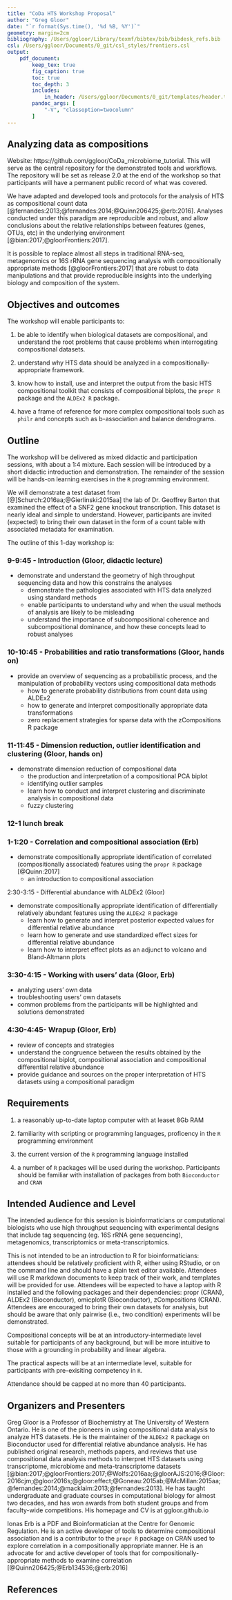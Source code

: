 ```yaml
---
title: "CoDa HTS Workshop Proposal"
author: "Greg Gloor"
date: "`r format(Sys.time(), '%d %B, %Y')`"
geometry: margin=2cm
bibliography: /Users/ggloor/Library/texmf/bibtex/bib/bibdesk_refs.bib
csl: /Users/ggloor/Documents/0_git/csl_styles/frontiers.csl
output:
    pdf_document:
        keep_tex: true
        fig_caption: true
        toc: true
        toc_depth: 3
        includes:
            in_header: /Users/ggloor/Documents/0_git/templates/header.tex
        pandoc_args: [
            "-V", "classoption=twocolumn"
        ]
---
```


## Analyzing data as compositions

Website: https://github.com/ggloor/CoDa_microbiome_tutorial. This will serve as the central repository for the demonstrated tools and workflows. The repository will be set as release 2.0 at the end of the workshop so that participants will have a permanent public record of what was covered.

We have adapted and developed tools and protocols for the analysis of HTS as compositional count data [@fernandes:2013;@fernandes:2014;@Quinn206425;@erb:2016]. Analyses conducted under this paradigm are reproducible and robust, and allow conclusions about the relative relationships between features (genes, OTUs, etc) in the underlying environment [@bian:2017;@gloorFrontiers:2017].

It is possible to replace almost all steps in traditional RNA-seq, metagenomics or 16S rRNA gene sequencing analysis with compositionally appropriate methods [@gloorFrontiers:2017] that are robust to data manipulations and that provide reproducible insights into the underlying biology and composition of the system.

## Objectives and outcomes

The workshop will enable participants to:

1. be able to identify when biological datasets are compositional, and understand the root problems  that cause problems when interrogating compositional datasets.

2. understand why HTS data should be analyzed in a compositionally-appropriate framework.

3. know how to install, use and interpret the output from the basic HTS compositional toolkit that consists of compositional biplots, the `propr R` package and the `ALDEx2 R` package.

4. have a frame of reference for more complex compositional tools such as `philr` and concepts such as b-association and balance dendrograms.


## Outline

The workshop will be delivered as mixed didactic and participation sessions, with about a 1:4 mixture. Each session will be introduced by a short didactic introduction and demonstration. The remainder of the session will be hands-on learning exercises in the `R` programming environment.

We will demonstrate a test dataset from [@]Schurch:2016aa;@Gierlinski:2015aa] the lab of Dr. Geoffrey Barton that examined the effect of a SNF2 gene knockout \emph{Saccharomyces cervisiae} transcription. This dataset is nearly ideal and simple to understand. However, participants are invited (expected) to bring their own dataset in the form of a count table with associated metadata for examination.

The outline of this 1-day workshop is:

### 9-9:45 - Introduction (Gloor, didactic lecture)

- demonstrate and understand the geometry of high throughput sequencing data and how this constrains the analyses
    - demonstrate the pathologies associated with HTS data analyzed using standard methods
    - enable participants to understand why and when the usual methods of analysis are likely to be misleading
    - understand the importance of subcompositional coherence and subcompositional dominance, and how these concepts lead to robust analyses

### 10-10:45 - Probabilities and ratio transformations (Gloor, hands on)

- provide an overview of sequencing as a probabilistic process, and the manipulation of probability vectors using compositional data methods
    - how to generate probability distributions from count data using ALDEx2
    - how to generate and interpret compositionally appropriate data transformations
    - zero replacement strategies for sparse data with the zCompositions R package

### 11-11:45 - Dimension reduction, outlier identification and clustering (Gloor, hands on)

- demonstrate dimension reduction of compositional data
    - the production and interpretation of a compositional PCA biplot
    - identifying outlier samples
    - learn how to conduct and interpret clustering and discriminate analysis in compositional data
    - fuzzy clustering

### 12-1 lunch break

### 1-1:20 - Correlation and compositional association (Erb)
- demonstrate compositionally appropriate identification of correlated (compositionally associated) features using the `propr R` package [@Quinn:2017]
    - an introduction to compositional association

2:30-3:15 - Differential abundance with ALDEx2 (Gloor)

- demonstrate compositionally appropriate identification of differentially relatively abundant features using the `ALDEx2 R` package
	- learn how to generate and interpret posterior expected values for differential relative abundance
    - learn how to generate and use standardized effect sizes for differential relative abundance
    - learn how to interpret effect plots as an adjunct to volcano and Bland-Altmann plots

### 3:30-4:15 - Working with users' data (Gloor, Erb)

- analyzing users' own data
- troubleshooting users' own datasets
- common problems from the participants will be highlighted and solutions demonstrated

### 4:30-4:45- Wrapup (Gloor, Erb)

- review of concepts and strategies
- understand the congruence between the results obtained by the compositional biplot, compositional association and compositional differential relative abundance
- provide guidance and sources on the proper interpretation of HTS datasets using a compositional paradigm

## Requirements

1. a reasonably up-to-date laptop computer with at leaset 8Gb RAM

2. familiarity with scripting or programming languages, proficency in the `R` programming environment

3. the current version of the `R` programming language installed

4. a number of `R` packages will be used during the workshop. Participants should be familiar with installation of packages from both `Bioconductor` and `CRAN`

## Intended Audience and Level

The intended audience for this session is bioinformaticians or computational biologists who use high throughput sequencing with experimental designs that include tag sequencing (eg. 16S rRNA gene sequencing), metagenomics, transcriptomics or meta-transcriptomics.

This is not intended to be an introduction to R for bioinformaticians: attendees should be relatively proficient with R, either using RStudio, or on the command line and should have a plain text editor available. Attendees will use R markdown documents to keep track of their work, and templates will be provided for use. Attendees will be expected to have a laptop with R installed and the following packages and their dependencies: propr (CRAN), ALDEx2 (Bioconductor), omicplotR (Bioconductor), zCompositions (CRAN). Attendees are encouraged to bring their own datasets for analysis, but should be aware that only pairwise (i.e., two condition) experiments will be demonstrated.

Compositional concepts will be at an introductory-intermediate level suitable for participants of any background, but will be more intuitive to those with a grounding in probability and linear algebra.

The practical aspects will be at an intermediate level, suitable for participants with pre-exisiting competency in `R`.

Attendance should be capped at no more than 40 participants.


## Organizers and Presenters

Greg Gloor is a Professor of Biochemistry at The University of Western Ontario. He is one of the pioneers in using compositional data analysis to analyze HTS datasets. He is the maintainer of the `ALDEx2 R` package on Bioconductor used for differential relative abundance analysis. He has published original research, methods papers, and reviews that use compositional data analysis methods to interpret HTS datasets using transcriptome, microbiome and meta-transcriptome datasets  [@bian:2017;@gloorFrontiers:2017;@Wolfs:2016aa;@gloorAJS:2016;@Gloor:2016cjm;@gloor2016s;@gloor:effect;@Goneau:2015ab;@McMillan:2015aa;@fernandes:2014;@macklaim:2013;@fernandes:2013]. He has taught undergraduate and graduate courses in computational biology for almost two decades, and has won awards from both student groups and from faculty-wide competitions. His homepage and CV is at ggloor.github.io

Ionas Erb is a PDF and Bioinformatician at the Centre for Genomic Regulation. He is an active developer of tools to determine compositional association and is a contributor to the `propr R` package on CRAN used to explore correlation in a compositionally appropriate manner. He is an advocate for and active developer of tools that for compositionally-appropriate methods to examine correlation [@Quinn206425;@Erb134536;@erb:2016]

## References
